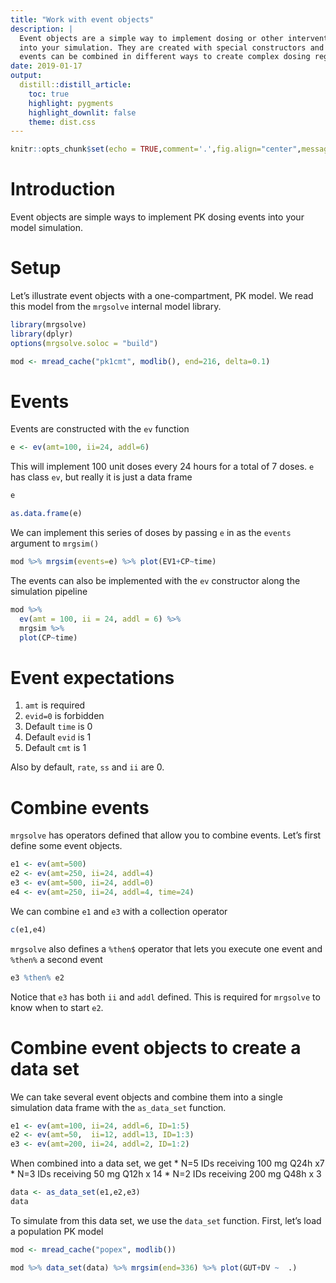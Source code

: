 ```yaml
---
title: "Work with event objects"
description: |
  Event objects are a simple way to implement dosing or other interventions
  into your simulation. They are created with special constructors and elementary
  events can be combined in different ways to create complex dosing regimens.
date: 2019-01-17
output: 
  distill::distill_article:
    toc: true
    highlight: pygments
    highlight_downlit: false 
    theme: dist.css
---
```



```r
knitr::opts_chunk$set(echo = TRUE,comment='.',fig.align="center",message=FALSE)
```


# Introduction

Event objects are simple ways to implement PK dosing events into your model simulation.  

# Setup
Let's illustrate event objects with a one-compartment, PK model.  We read this model from the `mrgsolve` internal model library.

```r
library(mrgsolve)
library(dplyr)
options(mrgsolve.soloc = "build")
```

```r
mod <- mread_cache("pk1cmt", modlib(), end=216, delta=0.1)
```

# Events

Events are constructed with the `ev` function

```r
e <- ev(amt=100, ii=24, addl=6)
```

This will implement 100 unit doses every 24 hours for a total of 7 doses.  `e` has class `ev`, but really it 
is just a data frame

```r
e
```

```r
as.data.frame(e)
```

We can implement this series of doses by passing `e` in as the `events` argument to `mrgsim()`

```r
mod %>% mrgsim(events=e) %>% plot(EV1+CP~time)
```


The events can also be implemented with the `ev` constructor along the simulation pipeline

```r
mod %>%
  ev(amt = 100, ii = 24, addl = 6) %>%
  mrgsim %>% 
  plot(CP~time)
```


# Event expectations

1. `amt` is required
1. `evid=0` is forbidden
1. Default `time` is 0
1. Default `evid` is 1
1. Default `cmt` is 1

Also by default, `rate`, `ss` and `ii` are 0.


# Combine events

`mrgsolve` has operators defined that allow you to combine events.  Let's first define some event objects.

```r
e1 <- ev(amt=500)
e2 <- ev(amt=250, ii=24, addl=4)
e3 <- ev(amt=500, ii=24, addl=0)
e4 <- ev(amt=250, ii=24, addl=4, time=24)
```


We can combine `e1` and `e3` with a collection operator

```r
c(e1,e4)
```

`mrgsolve` also defines a `%then$` operator that lets you execute one event and `%then%` a second event

```r
e3 %then% e2
```

Notice that `e3` has both `ii` and `addl` defined.  This is required for `mrgsolve` to know when to start `e2`.


# Combine event objects to create a data set

We can take several event objects and combine them into a single simulation data frame with the `as_data_set` function.

```r
e1 <- ev(amt=100, ii=24, addl=6, ID=1:5)
e2 <- ev(amt=50,  ii=12, addl=13, ID=1:3)
e3 <- ev(amt=200, ii=24, addl=2, ID=1:2)
```

When combined into a data set, we get 
* N=5 IDs receiving 100 mg Q24h x7 
* N=3 IDs receiving 50  mg Q12h x 14
* N=2 IDs receiving 200 mg Q48h x 3

```r
data <- as_data_set(e1,e2,e3)
data
```

To simulate from this data set, we use the `data_set` function.  First, let's load a population PK model

```r
mod <- mread_cache("popex", modlib())
```
```r
mod %>% data_set(data) %>% mrgsim(end=336) %>% plot(GUT+DV ~  .)
```



